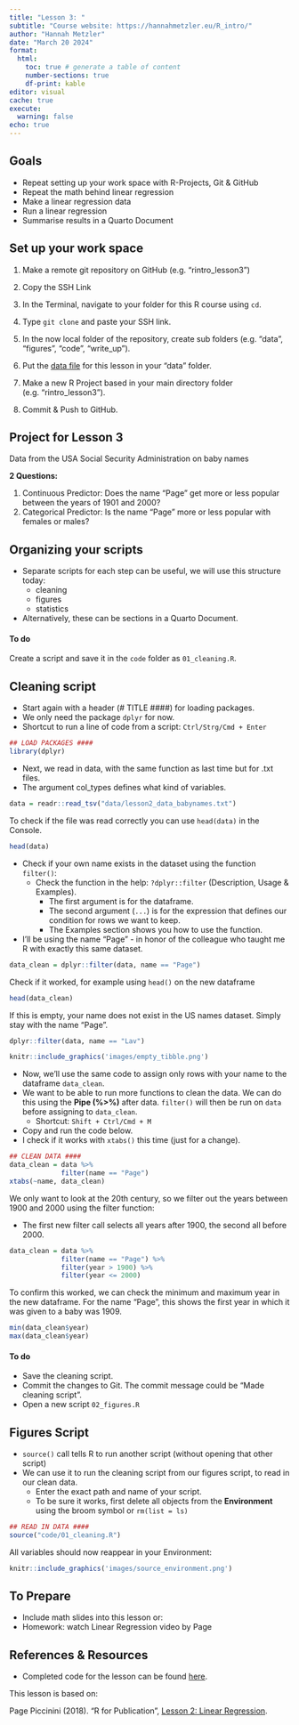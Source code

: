 ```yaml
---
title: "Lesson 3: "
subtitle: "Course website: https://hannahmetzler.eu/R_intro/"
author: "Hannah Metzler"
date: "March 20 2024"
format: 
  html:
    toc: true # generate a table of content
    number-sections: true
    df-print: kable
editor: visual
cache: true
execute: 
  warning: false
echo: true
---
```



## Goals

* Repeat setting up your work space with R-Projects, Git & GitHub
* Repeat the math behind linear regression
* Make a linear regression data
* Run a linear regression
* Summarise results in a Quarto Document

## Set up your work space

1.  Make a remote git repository on GitHub (e.g. “rintro_lesson3”)

2.  Copy the SSH Link

3.  In the Terminal, navigate to your folder for this R course using `cd`. 

4. Type `git clone` and paste your SSH link.

5.  In the now local folder of the repository, create sub folders (e.g. “data”, “figures”, “code”, “write_up”).

6.  Put the [data file](https://github.com/hannahmetzler/R_intro_lesson3/blob/main/data/rcourse_lesson2_data.txt) for this lesson in your “data” folder.

7.  Make a new R Project based in your main directory folder (e.g. “rintro_lesson3”).

8.  Commit & Push to GitHub.


<!-- ## Math of linear regression -->

<!-- ```{r, read data, echo = F} -->
<!-- #ChickWeight dataset -->
<!-- data(package = "datasets", ChickWeight) -->
<!-- data = ChickWeight -->
<!-- ``` -->

<!-- * Link to [Slides](https://pagepiccinini.files.wordpress.com/2016/02/rcourse_lesson2.pdf) -->

## Project for Lesson 3

Data from the USA Social Security Administration on baby names

**2 Questions:**

1. Continuous Predictor: Does the name "Page" get more or less popular between the years of 1901 and 2000?
2. Categorical Predictor: Is the name "Page" more or less popular with females or males?

## Organizing your scripts

- Separate scripts for each step can be useful, we will use this structure today: 
  - cleaning
  - figures
  - statistics
- Alternatively, these can be sections in a Quarto Document.

:::{.callout-caution}
#### To do
Create a script and save it in the `code` folder as `01_cleaning.R`. 
:::

## Cleaning script

- Start again with a header (# TITLE ####) for loading packages. 
- We only need the package `dplyr` for now. 
- Shortcut to run a line of code from a script: `Ctrl/Strg/Cmd + Enter`

```r
## LOAD PACKAGES ####
library(dplyr)
```

- Next, we read in data, with the same function as last time but for .txt files. 
- The argument col_types defines what kind of variables.

```r
data = readr::read_tsv("data/lesson2_data_babynames.txt")
```

To check if the file was read correctly you can use `head(data)` in the Console. 

```r
head(data)
```


- Check if your own name exists in the dataset using the function `filter()`:
  - Check the function in the help: `?dplyr::filter` (Description, Usage & Examples). 
    - The first argument is for the dataframe. 
    - The second argument (`...`) is for the expression that defines our condition for rows we want to keep.
    - The Examples section shows you how to use the function.
    
- I'll be using the name "Page" - in honor of the colleague who taught me R with exactly this same dataset. 


```r
data_clean = dplyr::filter(data, name == "Page")
```

Check if it worked, for example using `head()` on the new dataframe

```r
head(data_clean)
```

If this is empty, your name does not exist in the US names dataset. Simply stay with the name "Page". 

```r
dplyr::filter(data, name == "Lav")
```

```r
knitr::include_graphics('images/empty_tibble.png')
```


- Now, we'll use the same code to assign only rows with your name to the dataframe `data_clean`.
- We want to be able to run more functions to clean the data. We can do this using the **Pipe (%>%)** after data. `filter()` will then be run on `data` before assigning to `data_clean`. 
  - Shortcut: `Shift + Ctrl/Cmd + M`
- Copy and run the code below. 
- I check if it works with `xtabs()` this time (just for a change).

```r
## CLEAN DATA ####
data_clean = data %>%
             filter(name == "Page")
xtabs(~name, data_clean)
```

We only want to look at the 20th century, so we filter out the years between 1900 and 2000 using the filter function:

- The first new filter call selects all years after 1900, the second all before 2000. 

```r
data_clean = data %>%
             filter(name == "Page") %>%
             filter(year > 1900) %>%
             filter(year <= 2000)
```

To confirm this worked, we can check the minimum and maximum year in the new dataframe. For the name "Page", this shows the first year in which it was given to a baby was 1909. 

```r
min(data_clean$year)
max(data_clean$year)
```

:::{.callout-caution}
#### To do
- Save the cleaning script.
- Commit the changes to Git. The commit message could be "Made cleaning script".
- Open a new script `02_figures.R`
::::

## Figures Script

- `source()` call tells R to run another script (without opening that other script)
- We can use it to run the cleaning script from our figures script, to read in our clean data. 
  - Enter the exact path and name of your script.
  - To be sure it works, first delete all objects from the **Environment** using the broom symbol or `rm(list = ls)`

```r
## READ IN DATA ####
source("code/01_cleaning.R")
```

All variables should now reappear in your Environment: 
```r
knitr::include_graphics('images/source_environment.png')
```


## To Prepare

- Include math slides into this lesson or: 
- Homework: watch Linear Regression video by Page

## References & Resources

- Completed code for the lesson can be found [here](https://github.com/hannahmetzler/R_intro_lesson3).

This lesson is based on:

Page Piccinini (2018). "R for Publication", [Lesson 2: Linear Regression](https://pagepiccinini.com/r-course/lesson-2-linear-regression/). 